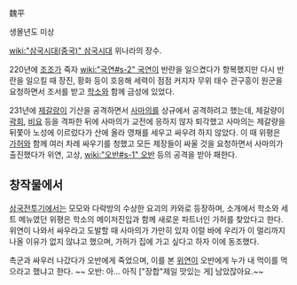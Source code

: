 魏平

생몰년도 미상

[[wiki:"삼국시대(중국)" 삼국시대]] 위나라의 장수.

220년에 [[조조]]가 죽자 [[wiki:"국연#s-2" 국연]]이 반란을 일으켰다가 항복했지만 다시 반란을 일으킬 때 장진, 황화 등이 호응해 세력이 점점 커지자 무위 태수 관구흥이 원군을 요청하면서 조서를 받고 [[학소]]와 함께 금성에 있었다.

231년에 [[제갈량]]이 기산을 공격하면서 [[사마의]]를 상규에서 공격하려고 했는데, 제갈량이 [[곽회]], [[비요]] 등을 격파한 뒤에 사마의가 교전에 응하지 않자 퇴각했고 사마의는 제갈량을 뒤쫓아 노성에 이르렀다가 산에 올라 영채를 세우고 싸우려 하지 않았다. 이 때 위평은 [[가허]]와 함께 여러 차례 싸우기를 청했고 모든 제장들이 싸울 것을 요청하면서 사마의가 출진했다가 위연, 고상, [[wiki:"오반#s-1" 오반]]  등의 공격을 받아 패한다.

== 창작물에서 ==
[[삼국전투기]]에서는 모모와 다락방의 수상한 요괴의 카와로 등장하며, 소개에서 학소와 세트 메뉴였던 위평은 학소의 메이저진입과 함께 새로운 파트너인 가허를 찾았다고 한다. 위연이 나와서 싸우라고 도발할 때 사마의가 가만히 있자 이럴 바에 우리가 이 멀리까지 나올 이유가 없지 않냐고 했으며, 가허가 집에 가고 싶다고 하자 이에 동조했다.

촉군과 싸우러 나갔다가 오반에게 죽었으며, 이를 본 [[위연]]이 오반에게 누가 내 먹이를 먹으라고 했냐고 한다. ~~ 오반: 아... 아직 ["장합"제일 맛있는 게] 남았잖아요.~~
